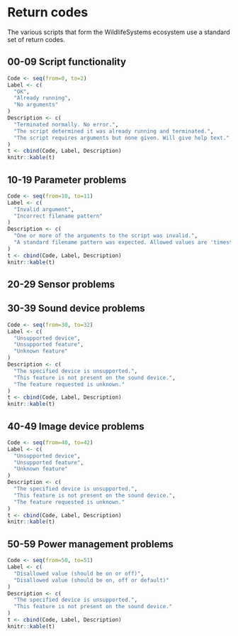 # Return codes

The various scripts that form the WildlifeSystems ecosystem use a standard set of return codes.

## 00-09 Script functionality

````r
Code <- seq(from=0, to=2)
Label <- c(
  "OK",
  "Already running",
  "No arguments"
)
Description <- c(
  "Terminated normally. No error.",
  "The script determined it was already running and terminated.",
  "The script requires arguments but none given. Will give help text."
)
t <- cbind(Code, Label, Description)
knitr::kable(t)
````

## 10-19 Parameter problems

````r
Code <- seq(from=10, to=11)
Label <- c(
  "Invalid argument",
  "Incorrect filename pattern"
)
Description <- c(
  "One or more of the arguments to the script was invalid.",
  "A standard filename pattern was expected. Allowed values are 'timestamp'."
)
t <- cbind(Code, Label, Description)
knitr::kable(t)
````

## 20-29 Sensor problems

## 30-39 Sound device problems

````r
Code <- seq(from=30, to=32)
Label <- c(
  "Unsupported device",
  "Unsupported feature",
  "Unknown feature"
)
Description <- c(
  "The specified device is unsupported.",
  "This feature is not present on the sound device.",
  "The feature requested is unknown."
)
t <- cbind(Code, Label, Description)
knitr::kable(t)
````

## 40-49 Image device problems

````r
Code <- seq(from=40, to=42)
Label <- c(
  "Unsupported device",
  "Unsupported feature",
  "Unknown feature"
)
Description <- c(
  "The specified device is unsupported.",
  "This feature is not present on the sound device.",
  "The feature requested is unknown."
)
t <- cbind(Code, Label, Description)
knitr::kable(t)
````

## 50-59 Power management problems

````r
Code <- seq(from=50, to=51)
Label <- c(
  "Disallowed value (should be on or off)",
  "Disallowed value (should be on, off or default)"
)
Description <- c(
  "The specified device is unsupported.",
  "This feature is not present on the sound device."
)
t <- cbind(Code, Label, Description)
knitr::kable(t)
````
